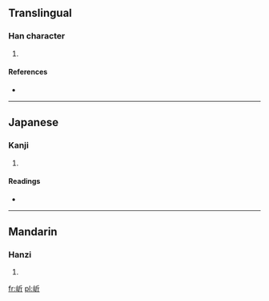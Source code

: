 ==Translingual==

===Han character===
{{Han char|rn=46|rad=山|as=04|sn=7|four=2272<sub>1</sub>|canj=山竹一中 (UHML)}}

# {{defn|Han|sort=山04}}

====References====
* {{Han ref|kx=0308.290|dkj=07939|dj=0608.080|hdz=10763.150|uh=5C93|ud=23699|bh=CAC8|bd=51912}}

----

==Japanese==

===Kanji===
{{ja-kanji|grade=|rs=山04}}

# {{defn|Japanese|sort=山04}}

====Readings====
* {{ja-readings|on=[[き]] (ki), [[げ]] (ge)|kun=}}

----

==Mandarin==

===Hanzi===
{{cmn-hanzi|pin=[[qí]] ([[qi2]])|wg=ch'i<sup>2</sup>}}

# {{defn|Mandarin|sort=山04}}

[[fr:岓]]
[[pl:岓]]
